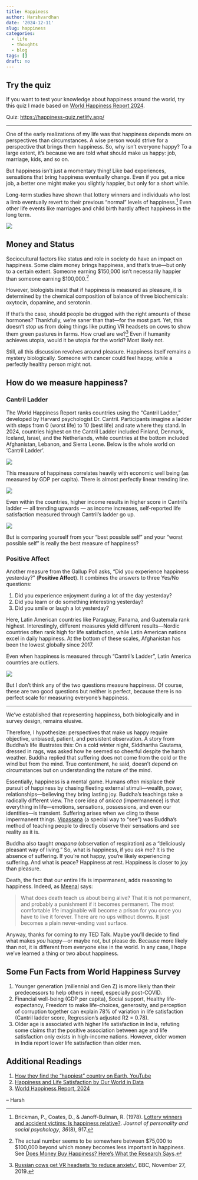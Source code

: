 ```yaml
---
title: Happiness
author: Harshvardhan
date: '2024-12-11'
slug: happiness
categories:
  - life
  - thoughts
  - blog
tags: []
draft: no
---
```


## Try the quiz

If you want to test your knowledge about happiness around the world, try this quiz I made based on [World Happiness Report 2024](https://worldhappiness.report/).

Quiz: <https://happiness-quiz.netlify.app/>

---

One of the early realizations of my life was that happiness depends more on perspectives than circumstances.
A wise person would strive for a perspective that brings them happiness.
So, why isn't everyone happy?
To a large extent, it's because we are told what should make us happy: job, marriage, kids, and so on.

But happiness isn't just a momentary thing!
Like bad experiences, sensations that bring happiness eventually change.
Even if you get a nice job, a better one might make you slightly happier, but only for a short while.

Long-term studies have shown that lottery winners and individuals who lost a limb eventually revert to their previous "normal" levels of happiness.[^1]
Even other life events like marriages and child birth hardly affect happiness in the long term.

[^1]: Brickman, P., Coates, D., & Janoff-Bulman, R.
    (1978).
    [Lottery winners and accident victims: Is happiness relative?](https://www.romolocapuano.com/wp-content/uploads/2020/12/Brickman_LotteryWinners.pdf).
    *Journal of personality and social psychology*, *36*(8), 917.

![](images/Life-events-on-happiness.png)

## Money and Status

Sociocultural factors like status and role in society do have an impact on happiness.
Some claim money brings happiness, and that's true---but only to a certain extent.
Someone earning \$150,000 isn't necessarily happier than someone earning \$100,000.[^2]

[^2]: The actual number seems to be somewhere between \$75,000 to \$100,000 beyond which money becomes less important in happiness. See [Does Money Buy Happiness? Here’s What the Research Says](https://knowledge.wharton.upenn.edu/article/does-money-buy-happiness-heres-what-the-research-says/).

However, biologists insist that if happiness is measured as pleasure, it is determined by the chemical composition of balance of three biochemicals: oxytocin, dopamine, and serotonin.

If that's the case, should people be drugged with the right amounts of these hormones?
Thankfully, we're saner than that---for the most part.
Yet, this doesn't stop us from doing things like putting VR headsets on cows to show them green pastures in farms.
How cruel are we?[^3]
Even if humanity achieves utopia, would it be utopia for the world?
Most likely not.

[^3]: [Russian cows get VR headsets 'to reduce anxiety'](https://www.bbc.com/news/world-europe-50571010), BBC, November 27, 2019.

Still, all this discussion revolves around pleasure.
Happiness itself remains a mystery biologically.
Someone with cancer could feel happy, while a perfectly healthy person might not.

## How do we measure happiness?

### Cantril Ladder

The World Happiness Report ranks countries using the "Cantril Ladder," developed by Harvard psychologist Dr. Cantril.
Participants imagine a ladder with steps from 0 (worst life) to 10 (best life) and rate where they stand.
In 2024, countries highest on the Cantril Ladder included Finland, Denmark, Iceland, Israel, and the Netherlands, while countries at the bottom included Afghanistan, Lebanon, and Sierra Leone.
Below is the whole world on 'Cantril Ladder'.

![](images/cantril.png)

This measure of happiness correlates heavily with economic well being (as measured by GDP per capita).
There is almost perfectly linear trending line.

![](images/cantril-by-gdp.png)

Even within the countries, higher income results in higher score in Cantril's ladder --- all trending upwards --- as income increases, self-reported life satisfaction measured through Cantril's ladder go up.

![](images/distribution-countries-by-income.png)

But is comparing yourself from your "best possible self" and your "worst possible self" is really the best measure of happiness?

### Positive Affect

Another measure from the Gallup Poll asks, "Did you experience happiness yesterday?" (**Positive Affect**).
It combines the answers to three Yes/No questions:

1.  Did you experience enjoyment during a lot of the day yesterday?
2.  Did you learn or do something interesting yesterday?
3.  Did you smile or laugh a lot yesterday?

Here, Latin American countries like Paraguay, Panama, and Guatemala rank highest.
Interestingly, different measures yield different results---Nordic countries often rank high for life satisfaction, while Latin American nations excel in daily happiness.
At the bottom of these scales, Afghanistan has been the lowest globally since 2017.

Even when happiness is measured through "Cantril's Ladder", Latin America countries are outliers.

![](images/continent-version-GDP-pc-vs-Happiness-By-culture.png)

But I don't think any of the two questions measure happiness.
Of course, these are two good questions but neither is perfect, because there is no perfect scale for measuring everyone's happiness.

------------------------------------------------------------------------

We've established that representing happiness, both biologically and in survey design, remains elusive.

Therefore, I hypothesize: perspectives that make us happy require objective, unbiased, patient, and persistent observation.
A story from Buddha's life illustrates this: On a cold winter night, Siddhartha Gautama, dressed in rags, was asked how he seemed so cheerful despite the harsh weather.
Buddha replied that suffering does not come from the cold or the wind but from the mind.
True contentment, he said, doesn't depend on circumstances but on understanding the nature of the mind.

Essentially, happiness is a mental game.
Humans often misplace their pursuit of happiness by chasing fleeting external stimuli---wealth, power, relationships---believing they bring lasting joy.
Buddha's teachings take a radically different view.
The core idea of *anicca* (impermanence) is that everything in life---emotions, sensations, possessions, and even our identities---is transient.
Suffering arises when we cling to these impermanent things.
[Vipassana](https://blog.harsh17.in/vipassana2/) (a special way to "see") was Buddha's method of teaching people to directly observe their sensations and see reality as it is.

Buddha also taught *anapana* (observation of respiration) as a "deliciously pleasant way of living." So, what is happiness, if you ask me?
It is the absence of suffering.
If you're not happy, you're likely experiencing suffering.
And what is peace?
Happiness at rest.
Happiness is closer to joy than pleasure.

Death, the fact that our entire life is impermanent, adds reasoning to happiness.
Indeed, as [Meenal](https://meenalsingh.substack.com/p/what-is-being-alive) says:

> What does death teach us about being alive?
> That it is not permanent, and probably a punishment if it becomes permanent.
> The most comfortable life imaginable will become a prison for you once you have to live it forever.
> There are no ups without downs.
> It just becomes a plain never-ending vast surface.

Anyway, thanks for coming to my TED Talk.
Maybe you'll decide to find what makes *you* happy---or maybe not, but please do.
Because more likely than not, it is different from everyone else in the world.
In any case, I hope we've learned a thing or two about happiness.

## Some Fun Facts from World Happiness Survey

1.  Younger generation (millennial and Gen Z) is more likely than their predecessors to help others in need, especially post-COVID.
2.  Financial well-being (GDP per capita), Social support, Healthy life-expectancy, Freedom to make life-choices, generosity, and perception of corruption together can explain 78% of variation in life satisfaction (Cantril ladder score, Regression's adjusted R2 = 0.78).
3.  Older age is associated with higher life satisfaction in India, refuting some claims that the positive association between age and life satisfaction only exists in high-income nations. However, older women in India report lower life satisfaction than older men.

## Additional Readings

1.  [How they find the "happiest" country on Earth, YouTube](https://www.youtube.com/watch?v=eg1--c2r8HE)
2.  [Happiness and Life Satisfaction by Our World in Data](https://ourworldindata.org/happiness-and-life-satisfaction)
3.  [World Happiness Report, 2024](https://worldhappiness.report/ed/2024/)

-- Harsh
